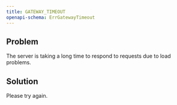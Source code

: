 ```yaml
---
title: GATEWAY_TIMEOUT
openapi-schema: ErrGatewayTimeout
---
```


## Problem

The server is taking a long time to respond to requests due to load problems.

## Solution

Please try again.
